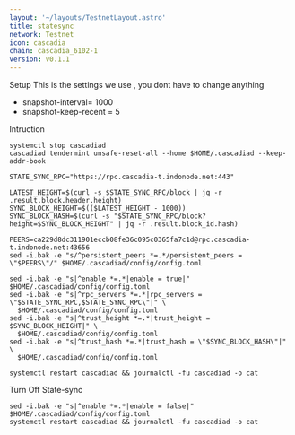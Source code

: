 ```yaml
---
layout: '~/layouts/TestnetLayout.astro'
title: statesync
network: Testnet
icon: cascadia
chain: cascadia_6102-1
version: v0.1.1
---
```

 Setup
This is the settings we use , you dont have to change anything

- snapshot-interval= 1000
- snapshot-keep-recent = 5

 Intruction

```
systemctl stop cascadiad
cascadiad tendermint unsafe-reset-all --home $HOME/.cascadiad --keep-addr-book

STATE_SYNC_RPC="https://rpc.cascadia-t.indonode.net:443"

LATEST_HEIGHT=$(curl -s $STATE_SYNC_RPC/block | jq -r .result.block.header.height)
SYNC_BLOCK_HEIGHT=$(($LATEST_HEIGHT - 1000))
SYNC_BLOCK_HASH=$(curl -s "$STATE_SYNC_RPC/block?height=$SYNC_BLOCK_HEIGHT" | jq -r .result.block_id.hash)

PEERS=ca229d8dc311901eccb08fe36c095c0365fa7c1d@rpc.cascadia-t.indonode.net:43656 
sed -i.bak -e "s/^persistent_peers *=.*/persistent_peers = \"$PEERS\"/" $HOME/.cascadiad/config/config.toml

sed -i.bak -e "s|^enable *=.*|enable = true|" $HOME/.cascadiad/config/config.toml
sed -i.bak -e "s|^rpc_servers *=.*|rpc_servers = \"$STATE_SYNC_RPC,$STATE_SYNC_RPC\"|" \
  $HOME/.cascadiad/config/config.toml
sed -i.bak -e "s|^trust_height *=.*|trust_height = $SYNC_BLOCK_HEIGHT|" \
  $HOME/.cascadiad/config/config.toml
sed -i.bak -e "s|^trust_hash *=.*|trust_hash = \"$SYNC_BLOCK_HASH\"|" \
  $HOME/.cascadiad/config/config.toml

systemctl restart cascadiad && journalctl -fu cascadiad -o cat
```

 Turn Off State-sync
```
sed -i.bak -e "s|^enable *=.*|enable = false|" $HOME/.cascadiad/config/config.toml
systemctl restart cascadiad && journalctl -fu cascadiad -o cat
```